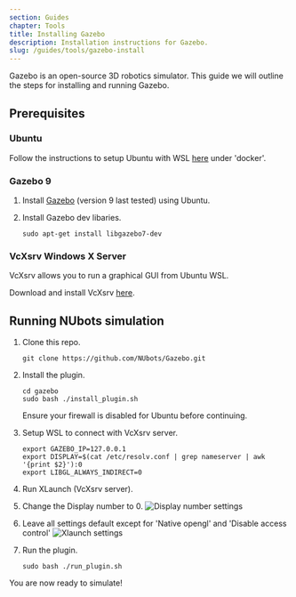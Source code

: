 ```yaml
---
section: Guides
chapter: Tools
title: Installing Gazebo
description: Installation instructions for Gazebo. 
slug: /guides/tools/gazebo-install
---
```

Gazebo is an open-source 3D robotics simulator. This guide we will outline the steps for installing and running Gazebo. 

## Prerequisites

### Ubuntu
Follow the instructions to setup Ubuntu with WSL [here](/guides/main/getting-started#docker) under 'docker'.
### Gazebo 9
1. Install [Gazebo](http://gazebosim.org/tutorials?cat=install&tut=install_ubuntu&ver=9.0) (version 9 last tested) using Ubuntu.

2. Install Gazebo dev libaries.
     ```
     sudo apt-get install libgazebo7-dev
     ```

### VcXsrv Windows X Server
VcXsrv allows you to run a graphical GUI from Ubuntu WSL.

Download and install VcXsrv [here](https://sourceforge.net/projects/vcxsrv/).

## Running NUbots simulation

1. Clone this repo.
     ```
     git clone https://github.com/NUbots/Gazebo.git
     ```
2. Install the plugin.
     ```
     cd gazebo
     sudo bash ./install_plugin.sh
     ```
    <Alert type='info'>
    Ensure your firewall is disabled for Ubuntu before continuing.
    </Alert>

3. Setup WSL to connect with VcXsrv server.
    ```
    export GAZEBO_IP=127.0.0.1
    export DISPLAY=$(cat /etc/resolv.conf | grep nameserver | awk '{print $2}'):0 
    export LIBGL_ALWAYS_INDIRECT=0
    ```

2. Run XLaunch (VcXsrv server).

3. Change the Display number to 0.
![Display number settings](./images/display-number.png 'Display number')

4. Leave all settings default except for 'Native opengl' and 'Disable access control'
![Xlaunch settings](./images/extra-settings.png 'Extra settings')

5. Run the plugin.
     ```
     sudo bash ./run_plugin.sh
     ```

You are now ready to simulate!
